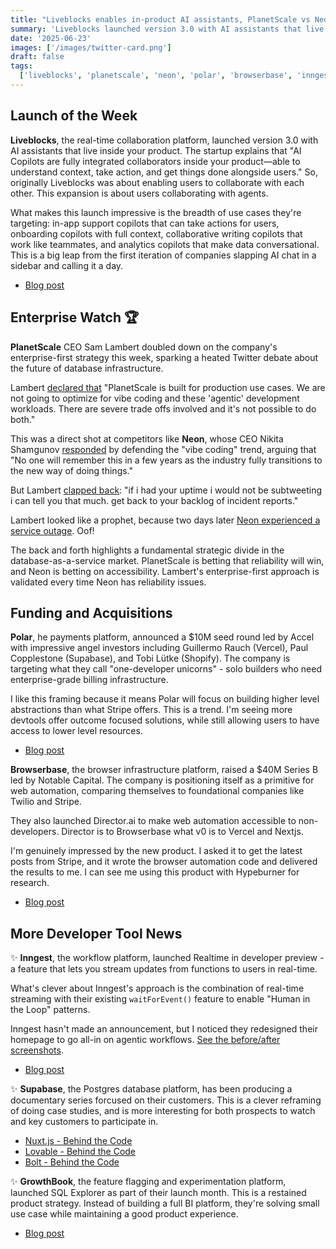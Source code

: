 ```yaml
---
title: "Liveblocks enables in-product AI assistants, PlanetScale vs Neon's CEO, and Polar's $10M seed round"
summary: 'Liveblocks launched version 3.0 with AI assistants that live inside your product, while PlanetScale CEO doubled down on enterprise-first strategy sparking heated Twitter debate.'
date: '2025-06-23'
images: ['/images/twitter-card.png']
draft: false
tags:
  ['liveblocks', 'planetscale', 'neon', 'polar', 'browserbase', 'inngest', 'supabase', 'growthbook']
---
```


## Launch of the Week

**Liveblocks**, the real-time collaboration platform, launched version 3.0 with AI assistants that live inside your product. The startup explains that "AI Copilots are fully integrated collaborators inside your product—able to understand context, take action, and get things done alongside users." So, originally Liveblocks was about enabling users to collaborate with each other. This expansion is about users collaborating with agents.

What makes this launch impressive is the breadth of use cases they're targeting: in-app support copilots that can take actions for users, onboarding copilots with full context, collaborative writing copilots that work like teammates, and analytics copilots that make data conversational. This is a big leap from the first iteration of companies slapping AI chat in a sidebar and calling it a day.

- [Blog post](https://liveblocks.io/blog/meet-liveblocks-3-0-the-fastest-way-to-let-your-users-collaborate-with-ai-in-your-product)

## Enterprise Watch 🏆

**PlanetScale** CEO Sam Lambert doubled down on the company's enterprise-first strategy this week, sparking a heated Twitter debate about the future of database infrastructure.

Lambert [declared that](https://x.com/isamlambert/status/1935333197635588393) "PlanetScale is built for production use cases. We are not going to optimize for vibe coding and these 'agentic' development workloads. There are severe trade offs involved and it's not possible to do both."

This was a direct shot at competitors like **Neon**, whose CEO Nikita Shamgunov [responded](https://x.com/nikitabase/status/1935382183700742174) by defending the "vibe coding" trend, arguing that "No one will remember this in a few years as the industry fully transitions to the new way of doing things."

But Lambert [clapped back](https://x.com/isamlambert/status/1935410706116976948): "if i had your uptime i would not be subtweeting i can tell you that much. get back to your backlog of incident reports."

Lambert looked like a prophet, because two days later [Neon experienced a service outage](https://x.com/AvgDatabaseCEO/status/1936134259023999245). Oof!

The back and forth highlights a fundamental strategic divide in the database-as-a-service market. PlanetScale is betting that reliability will win, and Neon is betting on accessibility. Lambert's enterprise-first approach is validated every time Neon has reliability issues.

## Funding and Acquisitions

**Polar**, he payments platform, announced a $10M seed round led by Accel with impressive angel investors including Guillermo Rauch (Vercel), Paul Copplestone (Supabase), and Tobi Lütke (Shopify). The company is targeting what they call "one-developer unicorns" - solo builders who need enterprise-grade billing infrastructure.

I like this framing because it means Polar will focus on building higher level abstractions than what Stripe offers. This is a trend. I'm seeing more devtools offer outcome focused solutions, while still allowing users to have access to lower level resources.

- [Blog post](https://polar.sh/blog/polar-seed-announcement)

**Browserbase**, the browser infrastructure platform, raised a $40M Series B led by Notable Capital. The company is positioning itself as a primitive for web automation, comparing themselves to foundational companies like Twilio and Stripe.

They also launched Director.ai to make web automation accessible to non-developers. Director is to Browserbase what v0 is to Vercel and Nextjs.

I'm genuinely impressed by the new product. I asked it to get the latest posts from Stripe, and it wrote the browser automation code and delivered the results to me. I can see me using this product with Hypeburner for research.

- [Blog post](https://www.browserbase.com/blog/series-b-and-beyond)

## More Developer Tool News

✨ **Inngest**, the workflow platform, launched Realtime in developer preview - a feature that lets you stream updates from functions to users in real-time.

What's clever about Inngest's approach is the combination of real-time streaming with their existing `waitForEvent()` feature to enable "Human in the Loop" patterns.

Inngest hasn't made an announcement, but I noticed they redesigned their homepage to go all-in on agentic workflows. [See the before/after screenshots](https://www.linkedin.com/posts/hashimwarren_no-special-announcement-but-inngest-is-now-activity-7342997395577733120-n7ir).

- [Blog post](https://www.inngest.com/blog/realtime-human-in-the-loop-ai-workflows)

✨ **Supabase**, the Postgres database platform, has been producing a documentary series forcused on their customers. This is a clever reframing of doing case studies, and is more interesting for both prospects to watch and key customers to participate in.

- [Nuxt.js - Behind the Code](https://www.youtube.com/watch?v=uvG11I-ftfo)
- [Lovable - Behind the Code](https://www.youtube.com/watch?v=uvG11I-ftfo)
- [Bolt - Behind the Code](https://youtu.be/LfAV5fmRybg?si=wKo68jYx66TZrQx5)

✨ **GrowthBook**, the feature flagging and experimentation platform, launched SQL Explorer as part of their launch month. This is a restained product strategy. Instead of building a full BI platform, they're solving small use case while maintaining a good product experience.

- [Blog post](https://blog.growthbook.io/growthbook-launch-month-week-3/)
